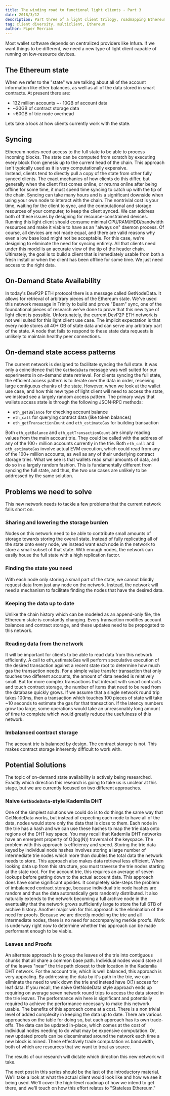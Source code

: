 ```yaml
---
title: The winding road to functional light clients - Part 3
date: 2018/3/12
description: Part three of a light client trilogy, roadmapping Ethereum light client development.
tag: client diversity, multiclient, Ethereum
author: Piper Merriam
---
```


Most wallet software depends on centralized providers like Infura. If we want things to be different, we need a new type of light client capable of running on low-resource devices.

## The Ethereum state

When we refer to the "state" we are talking about all of the account information like ether balances, as well as all of the data stored in smart contracts.  At present there are:
- 132 million accounts
~- 10GB of account data
- ~30GB of contract storage data
- ~60GB of trie node overhead

Lets take a look at how clients currently work with the state.

## Syncing

Ethereum nodes need access to the full state to be able to process incoming blocks. The state can be computed from scratch by executing every block from genesis up to the current head of the chain.  This approach isn't typically used as it is very computationally expensive.  
Instead, clients tend to directly pull a copy of the state from other fully synced clients.  The exact mechanics of how clients do this differ, but generally when the client first comes online, or returns online after being offline for some time, it must spend time syncing to catch up with the tip of the chain.
Syncing can take many hours and is a significant downside when using your own node to interact with the chain.  The nontrivial cost is your time, waiting for the client to sync, and the computational and storage resources of your computer, to keep the client synced.
We can address both of these issues by designing for resource-constrained devices. Running this light client should consume minimal CPU/RAM/HDD/bandwidth resources and make it viable to have as an "always on" daemon process.
Of course, all devices are not made equal, and there are valid reasons why even a low base load might not be acceptable. For this case, we're designing to eliminate the need for syncing entirely. All that clients need under this model is an accurate view of the tip of the header chain.
Ultimately, the goal is to build a client that is immediately usable from both a fresh install or when the client has been offline for some time. We just need access to the right data.

## On-Demand State Availability

In today's DevP2P ETH protocol there is a message called GetNodeData.  It allows for retrieval of arbitrary pieces of the Ethereum state.  We've used this network message in Trinity to build and prove "Beam" sync, one of the foundational pieces of research we've done to prove that this new type of light client is possible.
Unfortunately, the current DevP2P ETH network is not well suited for this light client use case. The implicit expectation is that every node stores all 40+ GB of state data and can serve any arbitrary part of the state. A node that fails to respond to these state data requests is unlikely to maintain healthy peer connections.

## On-demand state access patterns

The current network is designed to facilitate syncing the full state.  It was only a coincidence that the `GetNodeData` message was well suited for our experiments in on-demand state retrieval. For clients syncing the full state, the efficient access pattern is to iterate over the data in order, receiving large contiguous chunks of the state. However, when we look at the wallet use case, and how this new type of light client will need to access the state, we instead see a largely random access pattern.
The primary ways that wallets access state is through the following JSON-RPC methods:

- `eth_getBalance` for checking account balance
- `eth_call` for querying contract data (like token balances)
- `eth_getTransactionCount` and `eth_estimateGas` for building transaction

Both `eth_getBalance` and `eth_getTransactionCount` are simply reading values from the main account trie. They could be called with the address of any of the 100+ million accounts currently in the trie.
Both `eth_call` and `eth_estimateGas` involve actual EVM execution, which could read from any of the 100+ million accounts, as well as any of their underlying contract storage tries.
What we see is that wallets read small amounts of data, and do so in a largely random fashion. This is fundamentally different from syncing the full state, and thus, the two use cases are unlikely to be addressed by the same solution.

## Problems we need to solve

This new network needs to tackle a few problems that the current network falls short on.

### Sharing and lowering the storage burden
Nodes on this network need to be able to contribute small amounts of storage towards storing the overall state. Instead of fully replicating all of the state onto every node, we instead want each node in the network to store a small subset of that state. With enough nodes, the network can easily house the full state with a high replication factor.

### Finding the state you need
With each node only storing a small part of the state, we cannot blindly request data from just any node on the network. Instead, the network will need a mechanism to facilitate finding the nodes that have the desired data.

### Keeping the data up to date
Unlike the chain history which can be modeled as an append-only file, the Ethereum state is constantly changing. Every transaction modifies account balances and contract storage, and these updates need to be propogated to this network.

### Reading data from the network
It will be important for clients to be able to read data from this network efficiently. A call to eth_estimateGas will perform speculative execution of the desired transaction against a recent state root to determine how much gas the transaction needs. For a simple value transfer transaction that only touches two different accounts, the amount of data needed is relatively small. But for more complex transactions that interact with smart contracts and touch contract storage, the number of items that need to be read from the database quickly grows.
If we assume that a single network round trip takes 100ms, then a transaction which touches 100 pieces of state will take ~10 seconds to estimate the gas for that transaction. If the latency numbers grow too large, some operations would take an unreasonably long amount of time to complete which would greatly reduce the usefulness of this network.

### Imbalanced contract storage
The account trie is balanced by design.  The contract storage is not.  This makes contract storage inherently difficult to work with.


## Potential Solutions

The topic of on-demand state availability is actively being researched. Exactly which direction this research is going to take us is unclear at this stage, but we are currently focused on two different approaches.

### Naive `GetNodeData`-style Kademlia DHT

One of the simplest solutions we could do is to do things the same way that GetNodeData works, but instead of expecting each node to have all of the data, nodes would store only the data that is close to them. Each node in the trie has a hash and we can use these hashes to map the trie data onto regions of the DHT key space. You may recall that Kademlia DHT networks have an emergent property of O(log(N)) traversal of the keyspace.
The problem with this approach is efficiency and speed. Storing the trie data keyed by individual node hashes involves storing a large number of intermediate trie nodes which more than doubles the total data the network needs to store.
This approach also makes data retrieval less efficient. When looking data up from this structure, you must traverse the trie nodes starting at the state root. For the account trie, this requires an average of seven lookups before getting down to the actual account data.
This approach does have some significant upsides. It completely side-steps the problem of imbalanced contract storage, because individual trie node hashes are random and thus the data automatically gets randomly distributed. It also naturally extends to the network becoming a full archive node in the eventuality that the network grows sufficiently large to store the full 6TB of archive history.
Another major win for this approach is the elimination of the need for proofs. Because we are directly modeling the trie and all intermediate nodes, there is no need for accompanying merkle proofs.
Work is underway right now to determine whether this approach can be made performant enough to be viable.

### Leaves and Proofs
An alternate approach is to group the leaves of the trie into contiguous chunks that all share a common base path. Individual nodes would store all of the leaves "near" the trie path closest to their location in the Kademlia DHT network. For the account trie, which is well balanced, this approach is very appealing.
By addressing the data by it's path in the trie, we can eliminate the need to walk down the trie and instead have O(1) access for leaf data. If you recall, the naive GetNodeData style approach ends up requiring on average seven network round trips to access the data stored in the trie leaves. The performance win here is significant and potentially required to achieve the performance necessary to make this network usable.
The benefits of this approach come at a cost. There is a non trivial level of added complexity in keeping the data up to date. There are various approaches on the table for doing so, but each approach has its own trade-offs. The data can be updated in-place, which comes at the cost of individual nodes needing to do what may be expensive computation. Or, new updated proofs can be disceminated around the network each time a new block is mined. These effectively trade computation vs bandwidth, both of which are resources that we want to treat as scarce.

The results of our research will dictate which direction this new network will take.

The next post in this series should be the last of the introductory material. We'll take a look at what the actual client would look like and how we see it being used. We'll cover the high-level roadmap of how we intend to get there, and we'll touch on how this effort relates to "Stateless Ethereum."